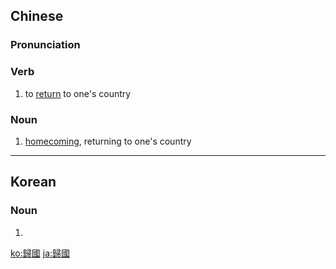 {{also|帰国}}
==Chinese==
{{zh-forms|s=归国}}

===Pronunciation===
{{zh-pron
|m=guīguó
|c=gwai1 gwok3
|mn=kui-kok
|cat=v,n
}}

===Verb===
{{zh-verb}}

# to [[return]] to one's country

===Noun===
{{zh-noun}}

# [[homecoming]], returning to one's country

----

==Korean==
{{ko-hanjatab}}

===Noun===
{{ko-noun|hj|hangeul=귀국}}

# {{hanja form of|귀국|[[homecoming]], returning to one's country}}

[[ko:歸國]]
[[ja:歸國]]